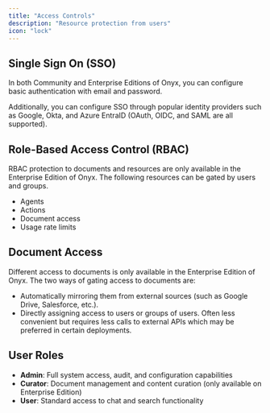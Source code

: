 ```yaml
---
title: "Access Controls"
description: "Resource protection from users"
icon: "lock"
---
```


## Single Sign On (SSO)

In both Community and Enterprise Editions of Onyx, you can configure basic authentication with email and password.

Additionally, you can configure SSO through popular identity providers such as Google, Okta, and Azure EntraID (OAuth, OIDC, and SAML are all supported).

## Role-Based Access Control (RBAC)

RBAC protection to documents and resources are only available in the Enterprise Edition of Onyx.
The following resources can be gated by users and groups.
- Agents
- Actions
- Document access
- Usage rate limits

## Document Access

Different access to documents is only available in the Enterprise Edition of Onyx.
The two ways of gating access to documents are:

- Automatically mirroring them from external sources (such as Google Drive, Salesforce, etc.).
- Directly assigning access to users or groups of users. Often less convenient but requires less
  calls to external APIs which may be preferred in certain deployments.

## User Roles

- **Admin**: Full system access, audit, and configuration capabilities
- **Curator**: Document management and content curation (only available on Enterprise Edition)
- **User**: Standard access to chat and search functionality
